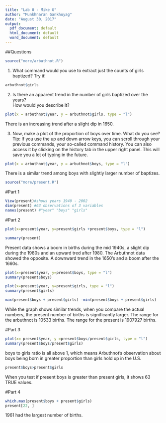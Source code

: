```yaml
---
title: "Lab 0 - Mike G"
author: "Munkhnaran Gankhuyag"
date: "August 30, 2017"
output:
  pdf_document: default
  html_document: default
  word_document: default
---
```




##Questions    

```r
source("more/arbuthnot.R")
```

1.  What command would you use to extract just the counts of girls baptized? Try
    it!
```r
arbuthnot$girls
```

2.  Is there an apparent trend in the number of girls baptized over the years?  
    How would you describe it?

```r
plot(x = arbuthnot$year, y = arbuthnot$girls, type = "l")
```

There is an increasing trend after a slight dip in 1650.

3.  Now, make a plot of the proportion of boys over time. What do you see? Tip: 
If you use the up and down arrow keys, you can scroll through your previous 
commands, your so-called command history. You can also access it by clicking on 
the history tab in the upper right panel.  This will save you a lot of typing in
the future.

```r
plot(x = arbuthnot$year, y = arbuthnot$boys, type = "l")

```
There is a similar trend among boys with slightly larger number of baptizes.



```r
source("more/present.R")
```


#Part 1
```r
View(present)#shows years 1940 - 2002
dim(present) #63 observations of 3 variables
names(present) #"year" "boys" "girls"
```

#Part 2
```r
plot(x=present$year, y=present$girls +present$boys, type = "l")

summary(present)
```

Present data shows a boom in births during the mid 1940s, a slight dip during the 1980s and an upward tred after 1980. The Arbuthnot data showed the opposite. A downward trend in the 1650's and a boom after the 1660s. 

```r
plot(x=present$year, y=present$boys, type = "l")
summary(present$boys)
```

```r
plot(x=present$year, y=present$girls, type = "l")
summary(present$girls)
```

```r
max(present$boys + present$girls) -min(present$boys + present$girls)
```

While the graph shows similar trends, when you compare the actual numbers, the present number of births is significantly larger.
The range for the arbuthnot is 10533 births.
The range for the present is 1907927 births.


#Part 3
```r
plot(x= present$year, y =present$boys/present$girls, type = "l")
summary(present$boys/present$girls)
```

boys to girls ratio is all above 1, which means Arbuthnot's observation about boys being born in greater proportion than girls hold up in the U.S.

```r
present$boys>present$girls

```

When you test if present boys is greater than present girls, it shows 63 TRUE values.

#Part 4

```r
which.max(present$boys + present$girls)
present[22, ] 
```

1961 had the largest number of births.
